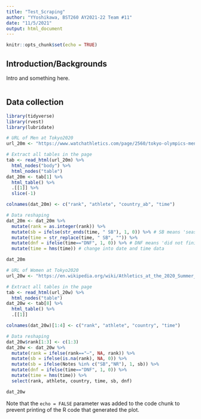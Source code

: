```yaml
---
title: "Test_Scraping"
author: "YYoshikawa, BST260 AY2021-22 Team #11"
date: "11/5/2021"
output: html_document
---
```


```r
knitr::opts_chunk$set(echo = TRUE)
```

## Introduction/Backgrounds

Intro and something here. 

```r
```

## Data collection

```r
library(tidyverse)
library(rvest)
library(lubridate)
```

```r
# URL of Men at Tokyo2020
url_20m <- "https://www.watchathletics.com/page/2560/tokyo-olympics-men-s-marathon-results"

# Extract all tables in the page
tab <- read_html(url_20m) %>% 
  html_nodes("body") %>% 
  html_nodes("table") 
dat_20m <- tab[1] %>% 
  html_table() %>%
  .[[1]] %>% 
  slice(-1)

colnames(dat_20m) <- c("rank", "athlete", "country_ab", "time")

# Data reshaping
dat_20m <- dat_20m %>% 
  mutate(rank = as.integer(rank)) %>% 
  mutate(sb = ifelse(str_ends(time, " SB"), 1, 0)) %>% # SB means 'season best'
  mutate(time = str_replace(time, " SB", "")) %>% 
  mutate(dnf = ifelse(time=="DNF", 1, 0)) %>% # DNF means 'did not finish'
  mutate(time = hms(time)) # change into date and time data

dat_20m

# URL of Women at Tokyo2020
url_20w <- "https://en.wikipedia.org/wiki/Athletics_at_the_2020_Summer_Olympics_%E2%80%93_Women%27s_marathon"

# Extract all tables in the page
tab <- read_html(url_20w) %>% 
  html_nodes("table") 
dat_20w <- tab[8] %>% 
  html_table() %>%
  .[[1]] 

colnames(dat_20w)[1:4] <- c("rank", "athlete", "country", "time")

# Data reshaping
dat_20w$rank[1:3] <- c(1:3)
dat_20w <- dat_20w %>% 
  mutate(rank = ifelse(rank=="–", NA, rank)) %>% 
  mutate(sb = ifelse(is.na(rank), NA, 0)) %>% 
  mutate(sb = ifelse(Notes %in% c("SB","NR"), 1, sb)) %>% 
  mutate(dnf = ifelse(time=="DNF", 1, 0)) %>% 
  mutate(time = hms(time)) %>% 
  select(rank, athlete, country, time, sb, dnf)

dat_20w
```

Note that the `echo = FALSE` parameter was added to the code chunk to prevent printing of the R code that generated the plot.

